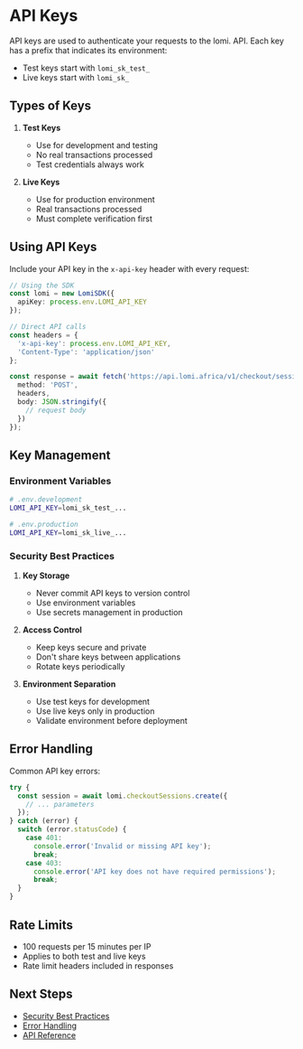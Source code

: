 # API Keys

API keys are used to authenticate your requests to the lomi. API. Each key has a prefix that indicates its environment:
- Test keys start with `lomi_sk_test_`
- Live keys start with `lomi_sk_`

## Types of Keys

1. **Test Keys**
   - Use for development and testing
   - No real transactions processed
   - Test credentials always work

2. **Live Keys**
   - Use for production environment
   - Real transactions processed
   - Must complete verification first

## Using API Keys

Include your API key in the `x-api-key` header with every request:

```typescript
// Using the SDK
const lomi = new LomiSDK({
  apiKey: process.env.LOMI_API_KEY
});

// Direct API calls
const headers = {
  'x-api-key': process.env.LOMI_API_KEY,
  'Content-Type': 'application/json'
};

const response = await fetch('https://api.lomi.africa/v1/checkout/sessions', {
  method: 'POST',
  headers,
  body: JSON.stringify({
    // request body
  })
});
```

## Key Management

### Environment Variables
```bash
# .env.development
LOMI_API_KEY=lomi_sk_test_...

# .env.production
LOMI_API_KEY=lomi_sk_live_...
```

### Security Best Practices

1. **Key Storage**
   - Never commit API keys to version control
   - Use environment variables
   - Use secrets management in production

2. **Access Control**
   - Keep keys secure and private
   - Don't share keys between applications
   - Rotate keys periodically

3. **Environment Separation**
   - Use test keys for development
   - Use live keys only in production
   - Validate environment before deployment

## Error Handling

Common API key errors:

```typescript
try {
  const session = await lomi.checkoutSessions.create({
    // ... parameters
  });
} catch (error) {
  switch (error.statusCode) {
    case 401:
      console.error('Invalid or missing API key');
      break;
    case 403:
      console.error('API key does not have required permissions');
      break;
  }
}
```

## Rate Limits

- 100 requests per 15 minutes per IP
- Applies to both test and live keys
- Rate limit headers included in responses

## Next Steps

- [Security Best Practices](/advanced-guides/security-best-practices)
- [Error Handling](/advanced-guides/error-handling)
- [API Reference](/api-reference) 